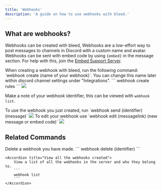 ```yaml
---
title: 'Webhooks'
description: 'A guide on how to use webhooks with bleed.'
---
```

## What are webhooks?
Webhooks can be created with bleed, Webhooks are a low-effort way to post messages to channels in Discord with a custom name and avatar. 
<Info>Webhooks can be sent with embed code by using `{embed}` in the message section. For help with this, join the [Embed Support Server](https://discord.gg/embeds).</Info>

<Steps> 
<Step title= "Create your webhook">
When creating a webhook with bleed, run the following command: `webhook create (name of your webhook)`. You can change this name later within discord channel settings under "Integrations".
```
webhook create rules
```

<Frame type="glass" caption="Webhook Create">
  <img src="https://i.imgur.com/4Acd3D3.png"/>
</Frame>

<Warning>Make a note of your webhook identifier, this can be viewed with `webhook list`.</Warning> 

</Step>

<Step title= "How to use your webhook">
To use the webhook you just created, run `webhook send (identifier) (message)` 
<Frame type="glass" caption="Webhook Send">
  <img src="https://i.imgur.com/LRAtgxh.png"/>
</Frame>
</Step>

<Step title= "Edit your webhook">
To edit your webhook use `webhook edit (messagelink) (new message or embed code)`
<Frame type="glass" caption="Webhook Edit">
  <img src="https://i.imgur.com/9dpxJs4.png"/>
</Frame>
</Step>

</Steps>

## Related Commands 

<AccordionGroup>
    <Accordion title="Delete your webhook">
        Delete a webhook you have made.
        ```
        webhook delete (identifier)
        ```
    </Accordion>
    
    <Accordion title="View all the webhooks created">
        View a list of all the webhooks in the server and who they belong to.
        ```
        webhook list
        ```
    </Accordion>
</AccordionGroup>
